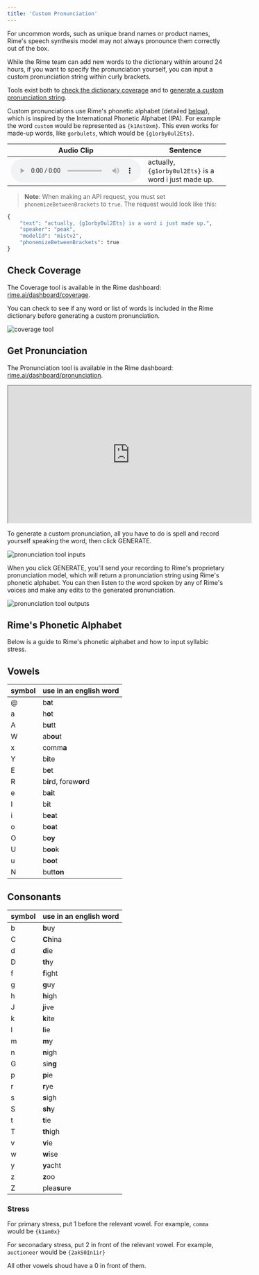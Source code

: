```yaml
---
title: 'Custom Pronunciation'
---
```


For uncommon words, such as unique brand names or product names, Rime's speech synthesis model may not always pronounce them correctly out of the box. 

While the Rime team can add new words to the dictionary within around 24 hours, if you want to specify the pronunciation yourself, you can input a custom pronunciation string within curly brackets.

Tools exist both to [check the dictionary coverage](#check-coverage) and to [generate a custom pronunciation string](#get-pronunciation).

Custom pronunciations use Rime's phonetic alphabet (detailed [below](#rimes-phonetic-alphabet)), which is inspired by the International Phonetic Alphabet (IPA). For example the word `custom` would be represented as `{k1Ast0xm}`. This even works for made-up words, like `gorbulets`, which would be `{g1orby0ul2Ets}`.

|    Audio Clip     |      Sentence             |
|-----------------|--------------------------|
|   <audio controls src="https://rime.ai/sounds/docs/gorbulets.wav"></audio>     |    actually, `{g1orby0ul2Ets}` is a word i just made up.      |

> **Note**: When making an API request, you must set `phonemizeBetweenBrackets` to `true`. The request would look like this:

```python Custom Pronunciation Example
{
	"text": "actually, {g1orby0ul2Ets} is a word i just made up.",
    "speaker": "peak",
    "modelId": "mistv2",
    "phonemizeBetweenBrackets": true
}
```

## Check Coverage

The Coverage tool is available in the Rime dashboard: [rime.ai/dashboard/coverage](https://rime.ai/dashboard/coverage). 

You can check to see if any word or list of words is included in the Rime dictionary before generating a custom pronunciation.

![coverage tool](/images/coverage_tool.png)

## Get Pronunciation

The Pronunciation tool is available in the Rime dashboard: [rime.ai/dashboard/pronunciation](https://rime.ai/dashboard/pronunciation).

<iframe src="https://drive.google.com/file/d/1WRmVnxWs4Qt593uPUztHv7VhrwCWwivP/preview" width="560" height="315" allow="autoplay" allowfullscreen></iframe>


To generate a custom pronunciation, all you have to do is spell and record yourself speaking the word, then click GENERATE.

![pronunciation tool inputs](/images/pronunciation_input.png)

When you click GENERATE, you'll send your recording to Rime's proprietary pronunciation model, which will return a pronunciation string using Rime's phonetic alphabet. You can then listen to the word spoken by any of Rime's voices and make any edits to the generated pronunciation.

![pronunciation tool outputs](/images/pronunciation_output.png)

## Rime's Phonetic Alphabet

Below is a guide to Rime's phonetic alphabet and how to input syllabic stress.


## Vowels

|   symbol     |   use in an english word              
|-----------------|--------------------------|
| @ | b**a**t |
| a | h**o**t |
| A | b**u**tt |
| W | ab**ou**t |
| x | comm**a** |
| Y | b**i**te |
| E | b**e**t |
| R | b**ir**d, forew**or**d |
| e | b**ai**t |
| I | b**i**t |
| i | b**ea**t |
| o | b**oa**t |
| O | b**oy** |
| U | b**oo**k |
| u | b**oo**t |
| N | butt**on** |


## Consonants

|   symbol     |   use in an english word              
|-----------------|--------------------------|
| b | **b**uy |
| C | **Ch**ina |
| d | **d**ie |
| D | **th**y |
| f | **f**ight |
| g | **g**uy |
| h | **h**igh |
| J | **j**ive |
| k | **k**ite |
| l | **l**ie |
| m | **m**y |
| n | **n**igh |
| G | si**ng** |
| p | **p**ie |
| r | **r**ye  |
| s | **s**igh |
| S | **sh**y |
| t | **t**ie |
| T | **th**igh |
| v | **v**ie |
| w | **w**ise |
| y | **y**acht |
| z | **z**oo |
| Z | plea**s**ure |

### Stress

For primary stress, put 1 before the relevant vowel. For example, `comma` would be `{k1am0x}`

For seconadary stress, put 2 in front of the relevant vowel. For example, `auctioneer` would be `{2akS0In1ir}`

All other vowels shoud have a 0 in front of them.
